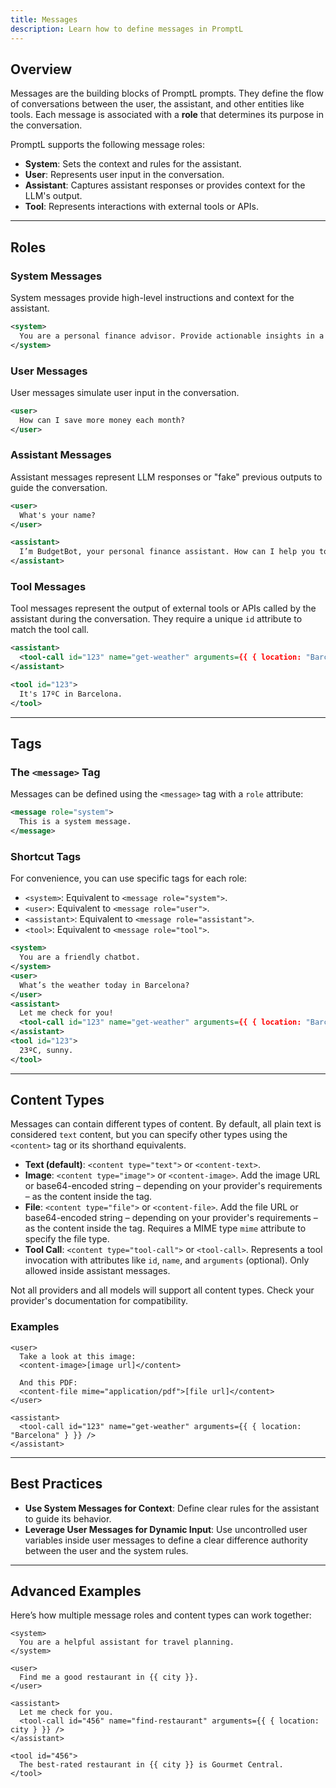 ```yaml
---
title: Messages
description: Learn how to define messages in PromptL
---
```


## Overview

Messages are the building blocks of PromptL prompts. They define the flow of conversations between the user, the assistant, and other entities like tools. Each message is associated with a **role** that determines its purpose in the conversation.

PromptL supports the following message roles:
- **System**: Sets the context and rules for the assistant.
- **User**: Represents user input in the conversation.
- **Assistant**: Captures assistant responses or provides context for the LLM's output.
- **Tool**: Represents interactions with external tools or APIs.

---

## Roles

### System Messages
System messages provide high-level instructions and context for the assistant.

```xml
<system>
  You are a personal finance advisor. Provide actionable insights in a friendly tone.
</system>
```

### User Messages
User messages simulate user input in the conversation.

```xml
<user>
  How can I save more money each month?
</user>
```

### Assistant Messages
Assistant messages represent LLM responses or "fake" previous outputs to guide the conversation.

```xml
<user>
  What's your name?
</user>

<assistant>
  I’m BudgetBot, your personal finance assistant. How can I help you today?
</assistant>
```

### Tool Messages
Tool messages represent the output of external tools or APIs called by the assistant during the conversation. They require a unique `id` attribute to match the tool call.

```xml
<assistant>
  <tool-call id="123" name="get-weather" arguments={{ { location: "Barcelona" } }} />
</assistant>

<tool id="123">
  It's 17ºC in Barcelona.
</tool>
```

---

## Tags

### The `<message>` Tag
Messages can be defined using the `<message>` tag with a `role` attribute:

```xml
<message role="system">
  This is a system message.
</message>
```

### Shortcut Tags
For convenience, you can use specific tags for each role:
- `<system>`: Equivalent to `<message role="system">`.
- `<user>`: Equivalent to `<message role="user">`.
- `<assistant>`: Equivalent to `<message role="assistant">`.
- `<tool>`: Equivalent to `<message role="tool">`.

```xml
<system>
  You are a friendly chatbot.
</system>
<user>
  What’s the weather today in Barcelona?
</user>
<assistant>
  Let me check for you!
  <tool-call id="123" name="get-weather" arguments={{ { location: "Barcelona" } }} />
</assistant>
<tool id="123">
  23ºC, sunny.
</tool>
```

---

## Content Types

Messages can contain different types of content. By default, all plain text is considered `text` content, but you can specify other types using the `<content>` tag or its shorthand equivalents.

- **Text (default)**: `<content type="text">` or `<content-text>`.
- **Image**: `<content type="image">` or `<content-image>`. Add the image URL or base64-encoded string – depending on your provider's requirements – as the content inside the tag.
- **File**: `<content type="file">` or `<content-file>`. Add the file URL or base64-encoded string – depending on your provider's requirements – as the content inside the tag. Requires a MIME type `mime` attribute to specify the file type.
- **Tool Call**: `<content type="tool-call">` or `<tool-call>`. Represents a tool invocation with attributes like `id`, `name`, and `arguments` (optional). Only allowed inside assistant messages.

<Note>
  Not all providers and all models will support all content types. Check your provider's documentation for compatibility.
</Note>

### Examples
```tsx
<user>
  Take a look at this image:
  <content-image>[image url]</content>

  And this PDF:
  <content-file mime="application/pdf">[file url]</content>
</user>

<assistant>
  <tool-call id="123" name="get-weather" arguments={{ { location: "Barcelona" } }} />
</assistant>
```

---

## Best Practices

- **Use System Messages for Context**: Define clear rules for the assistant to guide its behavior.
- **Leverage User Messages for Dynamic Input**: Use uncontrolled user variables inside user messages to define a clear difference authority between the user and the system rules.

---

## Advanced Examples

Here’s how multiple message roles and content types can work together:

```tsx
<system>
  You are a helpful assistant for travel planning.
</system>

<user>
  Find me a good restaurant in {{ city }}.
</user>

<assistant>
  Let me check for you.
  <tool-call id="456" name="find-restaurant" arguments={{ { location: city } }} />
</assistant>

<tool id="456">
  The best-rated restaurant in {{ city }} is Gourmet Central.
</tool>
```